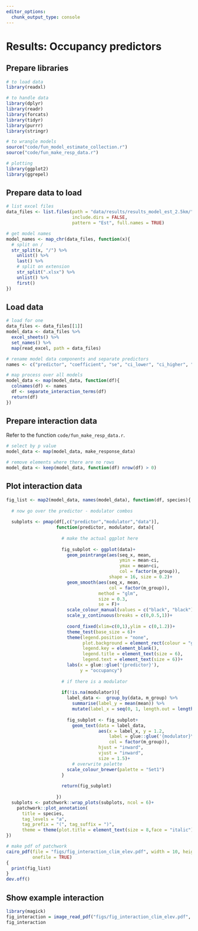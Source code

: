 ```yaml
---
editor_options: 
  chunk_output_type: console
---
```


# Results: Occupancy predictors

## Prepare libraries

```r
# to load data
library(readxl)

# to handle data
library(dplyr)
library(readr)
library(forcats)
library(tidyr)
library(purrr)
library(stringr)

# to wrangle models
source("code/fun_model_estimate_collection.r")
source("code/fun_make_resp_data.r")

# plotting
library(ggplot2)
library(ggrepel)
```

## Prepare data to load

```r
# list excel files
data_files <- list.files(path = "data/results/results_model_est_2.5km/",
                         include.dirs = FALSE,
                         pattern = "Est", full.names = TRUE)

# get model names
model_names <- map_chr(data_files, function(x){
  # split on /
  str_split(x, "/") %>% 
    unlist() %>% 
    last() %>% 
    # split on extension
    str_split(".xlsx") %>% 
    unlist() %>% 
    first()
})
```

## Load data

```r
# load for one
data_files <- data_files[[1]]
model_data <- data_files %>% 
  excel_sheets() %>%
  set_names() %>%
  map(read_excel, path = data_files)

# rename model data components and separate predictors
names <- c("predictor", "coefficient", "se", "ci_lower", "ci_higher", "z_value", "p_value")

# map process over all models
model_data <- map(model_data, function(df){
  colnames(df) <- names
  df <- separate_interaction_terms(df)
  return(df)
})
```

## Prepare interaction data

Refer to the function `code/fun_make_resp_data.r`.

```r
# select by p value
model_data <- map(model_data, make_response_data)

# remove elements where there are no rows
model_data <- keep(model_data, function(df) nrow(df) > 0)
```

## Plot interaction data

```r
fig_list <- map2(model_data, names(model_data), function(df, species){
  
  # now go over the predictor - modulator combos
  
  subplots <- pmap(df[,c("predictor","modulator","data")], 
                   function(predictor, modulator, data){
                     
                     # make the actual ggplot here
                     
                     fig_subplot <- ggplot(data)+
                       geom_pointrange(aes(seq_x, mean,
                                           ymin = mean-ci,
                                           ymax = mean+ci,
                                           col = factor(m_group)),
                                       shape = 16, size = 0.2)+
                       geom_smooth(aes(seq_x, mean,
                                       col = factor(m_group)),
                                   method = "glm",
                                   size = 0.3,
                                   se = F)+
                       scale_colour_manual(values = c("black", "black"))+
                       scale_y_continuous(breaks = c(0,0.5,1))+
                       
                       coord_fixed(xlim=c(0,1),ylim = c(0,1.2))+
                       theme_test(base_size = 6)+
                       theme(legend.position = "none",
                             plot.background = element_rect(colour = "grey"),
                             legend.key = element_blank(),
                             legend.title = element_text(size = 6),
                             legend.text = element_text(size = 6))+
                       labs(x = glue::glue('{predictor}'),
                            y = "occupancy")
                     
                     # if there is a modulator
                     
                     if(!is.na(modulator)){
                       label_data <-  group_by(data, m_group) %>% 
                         summarise(label_y = mean(mean)) %>% 
                         mutate(label_x = seq(0, 1, length.out = length(label_y)))
                       
                       fig_subplot <- fig_subplot+
                         geom_text(data = label_data,
                                   aes(x = label_x, y = 1.2, 
                                       label = glue::glue('{modulator}\n{m_group}'),
                                       col = factor(m_group)),
                                   hjust = "inward",
                                   vjust = "inward",
                                   size = 1.5)+
                         # overwrite palette
                       scale_colour_brewer(palette = "Set1")
                     }
                     
                     return(fig_subplot)
                     
                   })
  subplots <- patchwork::wrap_plots(subplots, ncol = 6)+
    patchwork::plot_annotation(
      title = species,
      tag_levels = "a",
      tag_prefix = "(", tag_suffix = ")",
      theme = theme(plot.title = element_text(size = 8,face = "italic")))
})
```

```r
# make pdf of patchwork
cairo_pdf(file = "figs/fig_interaction_clim_elev.pdf", width = 10, height = 3,
          onefile = TRUE)
{
  print(fig_list)
}
dev.off()
```

## Show example interaction

```r
library(magick)
fig_interaction = image_read_pdf("figs/fig_interaction_clim_elev.pdf", pages = 31)
fig_interaction
```

